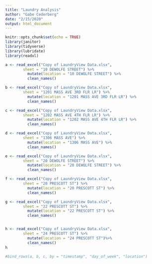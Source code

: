 ```yaml
---
title: "Laundry Analysis"
author: "Gabe Cederberg"
date: "2/15/2020"
output: html_document
---
```


```r
knitr::opts_chunk$set(echo = TRUE)
library(janitor)
library(tidyverse)
library(lubridate)
library(readxl)
```


```r
a <- read_excel("Copy of LaundryView Data.xlsx", 
        sheet = "10 DEWOLFE STREET") %>% 
          mutate(location = "10 DEWOLFE STREET") %>% 
          clean_names()

b <- read_excel("Copy of LaundryView Data.xlsx", 
        sheet = "1201 MASS AVE 3RD FLR LR") %>% 
          mutate(location = "1201 MASS AVE 3RD FLR LR") %>% 
          clean_names()

c <- read_excel("Copy of LaundryView Data.xlsx", 
        sheet = "1202 MASS AVE 4TH FLR LR") %>% 
          mutate(location = "1202 MASS AVE 4TH FLR LR") %>% 
          clean_names()

d <- read_excel("Copy of LaundryView Data.xlsx", 
        sheet = "1306 MASS AVE") %>% 
          mutate(location = "1306 MASS AVE") %>% 
          clean_names()

e <- read_excel("Copy of LaundryView Data.xlsx", 
        sheet = "20 DEWOLFE STREET") %>% 
          mutate(location = "20 DEWOLFE STREET") %>% 
          clean_names()

f <- read_excel("Copy of LaundryView Data.xlsx", 
        sheet = "20 PRESCOTT ST") %>% 
          mutate(location = "20 PRESCOTT ST") %>% 
          clean_names()

g <- read_excel("Copy of LaundryView Data.xlsx", 
        sheet = "22 PRESCOTT ST") %>% 
          mutate(location = "22 PRESCOTT ST") %>% 
          clean_names()


h <- read_excel("Copy of LaundryView Data.xlsx", 
        sheet = "24 PRESCOTT ST") %>% 
          mutate(location = "24 PRESCOTT ST")%>% 
          clean_names()
h
```


```r
#bind_rows(a, b, c, by = "timestamp", "day_of_week", "location")

```
